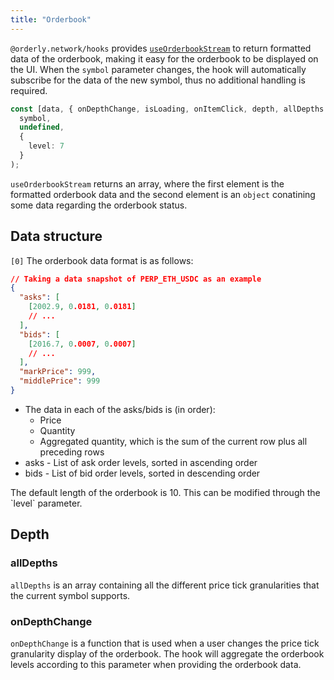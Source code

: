 ```yaml
---
title: "Orderbook"
---
```


`@orderly.network/hooks` provides [`useOrderbookStream`](/sdks/hooks/advanced/use-orderbook-stream) to return formatted data of the orderbook, making it easy for the orderbook to be displayed on the UI. When the `symbol` parameter changes, the hook will automatically subscribe for the data of the new symbol, thus no additional handling is required.

```typescript
const [data, { onDepthChange, isLoading, onItemClick, depth, allDepths }] = useOrderbookStream(
  symbol,
  undefined,
  {
    level: 7
  }
);
```

`useOrderbookStream` returns an array, where the first element is the formatted orderbook data and the second element is an `object` conatining some data regarding the orderbook status.

## Data structure

`[0]` The orderbook data format is as follows:

```json
// Taking a data snapshot of PERP_ETH_USDC as an example
{
  "asks": [
    [2002.9, 0.0181, 0.0181]
    // ...
  ],
  "bids": [
    [2016.7, 0.0007, 0.0007]
    // ...
  ],
  "markPrice": 999,
  "middlePrice": 999
}
```

- The data in each of the asks/bids is (in order):
  - Price
  - Quantity
  - Aggregated quantity, which is the sum of the current row plus all preceding rows
- asks - List of ask order levels, sorted in ascending order
- bids - List of bid order levels, sorted in descending order

<Note>
  The default length of the orderbook is 10. This can be modified through the `level` parameter.
</Note>

## Depth

### allDepths

`allDepths` is an array containing all the different price tick granularities that the current symbol supports.

### onDepthChange

`onDepthChange` is a function that is used when a user changes the price tick granularity display of the orderbook. The hook will aggregate the orderbook levels according to this parameter when providing the orderbook data.
